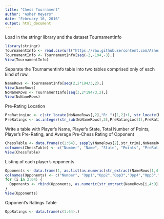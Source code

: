 ```yaml
---
title: "Chess Tournament"
author: "Asher Meyers"
date: "February 16, 2016"
output: html_document
---
```


Load in the stringr library and the dataset TournamentInfo
```r
library(stringr)
TournamentInfo <- read.csv(url("https://raw.githubusercontent.com/AsherMeyers/DATA-607/master/tournamentinfo.txt"), sep = "|", stringsAsFactors=FALSE)
TournamentInfo <- TournamentInfo[seq(-2,-194,-3),]
View(TournamentInfo)
```


Separate the TournamentInfo table into two tables comprised only of each kind of row.
```r
NameRows <- TournamentInfo[seq(2,2*194/3,2),]
View(NameRows)
NoNameRows <- TournamentInfo[seq(3,2*194/3,2),]
View(NoNameRows)
```

Pre-Rating Location
```r
PreRatingLoc <- c(str_locate(NoNameRows[,2],"R: ")[1,2]+1, str_locate(NoNameRows[,2], "R: ")[1,2]+4)
PreRatings <- as.integer(str_sub(NoNameRows[,2],PreRatingLoc[1],PreRatingLoc[2]))
```

Write a table with Player’s Name, Player’s State, Total Number of Points, Player’s Pre-Rating, and Average Pre-Chess Rating of Opponent
```r
ChessTable <- data.frame(c(1:64), sapply(NameRows[2],str_trim),NoNameRows[1],NameRows[3], PreRatings)
colnames(ChessTable) <- c("Number", "Name", "State", "Points", "PreRating")
View(ChessTable)
```


Listing of each player's opponents
```r
Opponents <- data.frame(1, as.list(as.numeric(str_extract(NameRows[1,4:9],"[0-9]{1,2}"))))
colnames(Opponents) <- c("Number", "Opp1","Opp2","Opp3","Opp4","Opp5","Opp6")
for (i in 2:64) {
  Opponents <- rbind(Opponents, as.numeric(str_extract(NameRows[i,4:9],"[0-9]{1,2}")))
}
View(Opponents)
```

Opponent's Ratings Table

```r
OppRatings <- data.frame(c(1:64),)
```


```r

```
